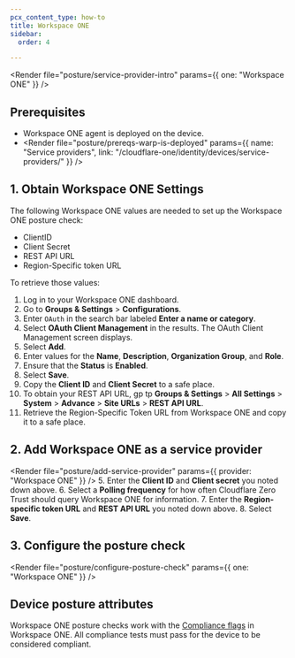 ```yaml
---
pcx_content_type: how-to
title: Workspace ONE
sidebar:
  order: 4

---
```



<Render file="posture/service-provider-intro" params={{ one: "Workspace ONE" }} />

## Prerequisites

* Workspace ONE agent is deployed on the device.
* <Render file="posture/prereqs-warp-is-deployed" params={{ name: "Service providers", link: "/cloudflare-one/identity/devices/service-providers/" }} />

## 1. Obtain Workspace ONE Settings

The following Workspace ONE values are needed to set up the Workspace ONE posture check:

* ClientID
* Client Secret
* REST API URL
* Region-Specific token URL

To retrieve those values:

1. Log in to your Workspace ONE dashboard.
2. Go to **Groups & Settings** > **Configurations**.
3. Enter `OAuth` in the search bar labeled **Enter a name or category**.
4. Select **OAuth Client Management** in the results. The OAuth Client Management screen displays.
5. Select **Add**.
6. Enter values for the **Name**, **Description**, **Organization Group**, and **Role**.
7. Ensure that the **Status** is **Enabled**.
8. Select **Save**.
9. Copy the **Client ID** and **Client Secret** to a safe place.
10. To obtain your REST API URL, gp tp **Groups & Settings** > **All Settings** > **System** > **Advance** > **Site URLs** > **REST API URL**.
11. Retrieve the Region-Specific Token URL from Workspace ONE and copy it to a safe place.

## 2. Add Workspace ONE as a service provider

<Render file="posture/add-service-provider" params={{ provider: "Workspace ONE" }} />
5. Enter the **Client ID** and **Client secret** you noted down above.
6. Select a **Polling frequency** for how often Cloudflare Zero Trust should query Workspace ONE for information.
7. Enter the **Region-specific token URL** and **REST API URL** you noted down above.
8. Select **Save**.

<Render file="posture/test-posture-provider" />

## 3. Configure the posture check

<Render file="posture/configure-posture-check" params={{ one: "Workspace ONE" }} />

## Device posture attributes

Workspace ONE posture checks work with the [Compliance flags](https://docs.vmware.com/en/VMware-Workspace-ONE-UEM/services/UEM_Managing_Devices/GUID-CompliancePolicies.html) in Workspace ONE. All compliance tests must pass for the device to be considered compliant.
